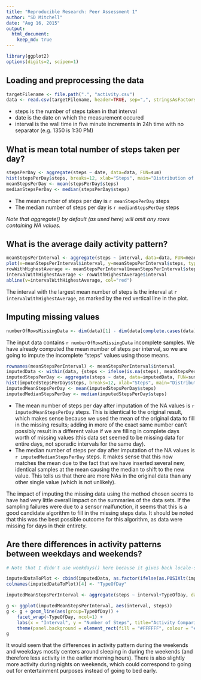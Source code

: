 ```yaml
---
title: "Reproducible Research: Peer Assessment 1"
author: "SD Mitchell"
date: "Aug 16, 2015"
output: 
  html_document:
    keep_md: true
---
```


```r
library(ggplot2)
options(digits=2, scipen=1)
```

## Loading and preprocessing the data
  
```r
targetFilename <- file.path(".", "activity.csv")
data <- read.csv(targetFilename, header=TRUE, sep=",", stringsAsFactors=FALSE, na.strings="NA", colClasses=c("numeric", "Date", "numeric"))
```
    
* steps is the number of steps taken in that interval
* date is the date on which the measurement occured
* interval is the wall time in five minute increments in 24h time with no separator (e.g. 1350 is 1:30 PM)
  
## What is mean total number of steps taken per day?
  
```r
stepsPerDay <- aggregate(steps ~ date, data=data, FUN=sum)
hist(stepsPerDay$steps, breaks=12, xlab="Steps", main="Distribution of Total Number of Steps Taken Per Day")
meanStepsPerDay <- mean(stepsPerDay$steps)
medianStepsPerDay <- median(stepsPerDay$steps)
```
  
* The mean number of steps per day is `r meanStepsPerDay` steps
* The median number of steps per day is `r medianStepsPerDay` steps
  
*Note that aggregate() by default (as used here) will omit any rows containing NA values.*
  
## What is the average daily activity pattern?
  
```r
meanStepsPerInterval <- aggregate(steps ~ interval, data=data, FUN=mean)
plot(x=meanStepsPerInterval$interval, y=meanStepsPerInterval$steps, type="l", xlab="Interval", ylab="Steps", main="Average Daily Activity Pattern")
rowWithHighestAverage <- meanStepsPerInterval[meanStepsPerInterval$steps==max(meanStepsPerInterval$steps), ]
intervalWithHighestAverage <- rowWithHighestAverage$interval
abline(v=intervalWithHighestAverage, col="red")
```
  
The interval with the largest mean number of steps is the interval at `r intervalWithHighestAverage`, as marked by the red vertical line in the plot.
  
## Imputing missing values
  
```r
numberOfRowsMissingData <- dim(data)[1] - dim(data[complete.cases(data), ])[1]
```
  
The input data contains `r numberOfRowsMissingData` incomplete samples. We have already computed the mean number of steps per interval, so we are going to impute the incomplete "steps" values using those means.
  
```r
rownames(meanStepsPerInterval) <- meanStepsPerInterval$interval
imputedData <- within(data, {steps <- ifelse(is.na(steps), meanStepsPerInterval[as.character(interval), "steps"], steps)})
imputedStepsPerDay <- aggregate(steps ~ date, data=imputedData, FUN=sum)
hist(imputedStepsPerDay$steps, breaks=12, xlab="Steps", main="Distribution of Total Number of Steps Taken Per Day (with imputations)")
imputedMeanStepsPerDay <- mean(imputedStepsPerDay$steps)
imputedMedianStepsPerDay <- median(imputedStepsPerDay$steps)
```
  
* The mean number of steps per day after imputation of the NA values is `r imputedMeanStepsPerDay` steps. This is identical to the original result, which makes sense because we used the mean of the original data to fill in the missing results; adding in more of the exact same number can't possibly result in a different value if we are filling in complete days worth of missing values (this data set seemed to be missing data for entire days, not sporadic intervals for the same day).
* The median number of steps per day after imputation of the NA values is `r imputedMedianStepsPerDay` steps. It makes sense that this now matches the mean due to the fact that we have inserted several new, identical samples at the mean causing the median to shift to the new value. This tells us that there are more NAs in the original data than any other single value (which is not unlikely).
  
The impact of imputing the missing data using the method chosen seems to have had very little overall impact on the summaries of the data sets. If the sampling failures were due to a sensor malfunction, it seems that this is a good candidate algorithm to fill in the missing steps data. It should be noted that this was the best possible outcome for this algorithm, as data were missing for days in their entirety.
  
## Are there differences in activity patterns between weekdays and weekends?
  
```r
# Note that I didn't use weekdays() here because it gives back locale-specific strings; checking against them would make this NOT reproducible in any other OS locale settings. It is a safer bet to assume most locales have seven-day weeks and the docs for POSIXlt state that $wd starts on a Sunday, zero-indexed.

imputedDataToPlot <- cbind(imputedData, as.factor(ifelse(as.POSIXlt(imputedData$date)$wd %in% c(0, 6), "Weekend", "Weekday")))
colnames(imputedDataToPlot)[4] <- "TypeOfDay"

imputedMeanStepsPerInterval <- aggregate(steps ~ interval+TypeOfDay, data=imputedDataToPlot, FUN=mean)

g <- ggplot(imputedMeanStepsPerInterval, aes(interval, steps))
g <- g + geom_line(aes(group=TypeOfDay)) +
	facet_wrap(~TypeOfDay, ncol=1) +
	labs(x = "Interval", y = "Number of Steps", title="Activity Comparison: Weekdays vs Weekends") +
	theme(panel.background = element_rect(fill = "#FFFFFF", colour = "#000000"), plot.background = element_rect(fill = "#FFFFFF", colour = "#000000"), panel.grid.major = element_line(colour="#FFDEAD"))
g
```
  
It would seem that the differences in activity pattern during the weekends and weekdays mostly centers around sleeping in during the weekends (and therefore less activity in the earlier morning hours). There is also slightly more activity during nights on weekends, which could correspond to going out for entertainment purposes instead of going to bed early.
  
  
  
